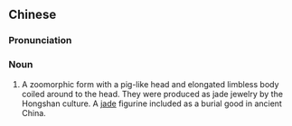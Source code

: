 {{also|猪龙}}
==Chinese==
{{zh-forms|s=猪龙}}
{{wikipedia|pig dragon}}

===Pronunciation===
{{zh-pron
|m=zhūlóng
|cat=n
}}

===Noun===
{{zh-noun}}

# A zoomorphic form with a pig-like head and elongated limbless body coiled around to the head. They were produced as jade jewelry by the Hongshan culture. A [[jade]] figurine included as a burial good in ancient China.